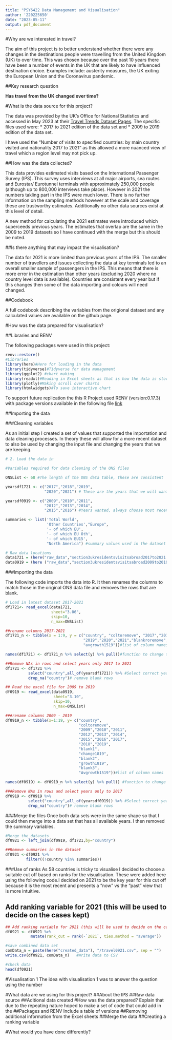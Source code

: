 ```yaml
---
title: "PSY6422 Data Management and Visualisation"
author: '220225650'
date: "2023-05-11"
output: pdf_document
---
```


#Why are we interested in travel?

The aim of this project is to better understand whether there were any changes in the destinations people were travelling from the United Kingdom (UK) to over time. This was chosen because over the past 10 years there have been a number of events in the UK that are likely to have influenced destination choice. Examples include: austerity measures, the UK exiting the European Union and the Coronavirus pandemic.

##Key research question

**Has travel from the UK changed over time?**

#What is the data source for this project?

The data was provided by the UK's Office for National Statistics and accessed in May 2023 at their [Travel Trends Dataset Pages](https://www.ons.gov.uk/peoplepopulationandcommunity/leisureandtourism/datasets/ukresidentsvisitsabroad). The specific files used were:
* 2017 to 2021 edition of the data set and 
* 2009 to 2019 edition of the data set. 

I have used the "Number of visits to specified countries: by main country visited and nationality 2017 to 2021" as this allowed a more nuanced view of travel which a region level may not pick up. 

##How was the data collected?

This data provides estimated visits based on the International Passenger Survey (IPS). This survey uses interviews at all major airports, sea routes and Eurostar/ Eurotunnel terminals with approximately 250,000 people (although up to 800,000 interviews take place). However in 2021 the numbers takling part in the IPS were much lower. There is no further information on the sampling methods however at the scale and coverage these are trustworthy estimates. Additionally no other data sources exist at this level of detail.

A new method for calculating the 2021 estimates were introduced which superceeds previous years. The estimates that overlap are the same in the 2009 to 2019 datasets so I have continued with the merge but this should be noted.

##Is there anything that may impact the visualisation?

The data for 2021 is more limited than previous years of the IPS. The smaller number of travellers and issues collecting the data at key terminals led to an overall smaller sample of passengers in the IPS. This means that there is more error in the estimation than other years (excluding 2020 where no country level data is available). Countries are consistent every year but if this changes then some of the data importing and colours will need changed.

##Codebook

A full codebook describing the variables from the origional dataset and any calculated values are available on the github page.

#How was the data prepared for visualisation?

##Libraries and RENV

The following packages were used in this project:

```r

renv::restore()
#Libraries
library(here)#Here for loading in the data
library(tidyverse)#Tidyverse for data management
library(ggplot2) #chart making
library(readxl)#Reading in Excel sheets as that is how the data is stored 
library(plotly)#Making scroll over charts
library(htmlwidgets)#To save interactive chart
```

To support future replication the this R Project used RENV (version:0.17.3) with package versions available in the following file [link](ADDINGITHUB)

##Importing the data 

###Cleaning variables

As an initial step I created a set of values that supported the importation and data cleaning processes. In theory these will allow for a more recent dataset to also be used by changing the input file and changing the years that we are keeping.

```r
# 2. Load the data in

#Variables required for data cleaning of the ONS files

ONSList <- 68 #The length of the ONS data table, these are consistent

yearsdf1721 <- c("2017","2018","2019",
                 "2020","2021") # These are the years that we will want to take from this data frame

yearsdf0919 <- c("2009","2010","2011",
                 "2012","2013","2014",
                 "2015","2016") #Years wanted, always choose most recent

summaries <- list('Total World',
                  'Other Countries',"Europe",
                  '- of which EU',
                  '- of which EU Oth',
                  '- of which EU15',
                  "North America") #summary values used in the dataset

# Raw data locations
data1721 = (here("raw_data","section3ukresidentsvisitsabroad2017to2021.xlsx")) #data for 2017 to 2021
data0919 = (here ("raw_data","section3ukresidentsvisitsabroad2009to2019.xlsx")) #data for 2009 to 2017
```

###Importing the data

The following code imports the data into R. It then renames the columns to match those in the original ONS data file and removes the rows that are blank. 

```r
# Load in latest dataset 2017-2021            
df1721<- read_excel(data1721,
                    sheet="3.06", 
                    skip=10,
                    n_max=ONSList)

##rename columns 2017-2021
df1721_n <- tibble(x = 1:9, y = c("country", "coltoremove", "2017","2018",
                                  "2019","2020","2021","blankroremove",
                                  "avgrowth1519"))#list of column names

names(df1721) <- df1721_n %>% select(y) %>% pull()#function to change the names 

##Remove NAs in rows and select years only 2017 to 2021
df1721 <- df1721 %>% 
          select("country",all_of(yearsdf1721)) %>% #Select correct years
          drop_na("country")# remove blank rows

## Read the excel file for 2009 to 2019
df0919 <- read_excel(data0919,
                     sheet="3.10", 
                     skip=10,
                     n_max=ONSList)

###rename columns 2009 - 2019
df0919_n <- tibble(x=1:19, y= c("country", 
                                "coltoremove",
                                "2009","2010","2011",
                                "2012","2013","2014",
                                "2015","2016","2017",
                                "2018","2019",
                                "blank1",
                                "change1819",
                                "blank2",
                                "growth1819",
                                "blank3",
                                "Avgrowth1519"))#list of column names

names(df0919) <- df0919_n %>% select(y) %>% pull() #function to change the names 

###Remove NAs in rows and select years only to 2017
df0919 <- df0919 %>% 
          select("country",all_of(yearsdf0919)) %>% #Select correct years
          drop_na("country")# remove blank rows
```
###Merge the files 
Once both data sets were in the same shape so that I could then merge into a data set that has all available years. I then removed the summary variables. 
```r
#Merge the datasets
df0921 <- left_join(df0919, df1721,by="country")

##Remove summaries in the dataset
df0921 <-df0921 %>% 
         filter((!country %in% summaries)) 

```


###Use of ranks 
As 58 countries is tricky to visualise I decided to choose a suitable cut off based on ranks for the visualisation. These were added here using the following code.I decided on 2021 to be the key year for this cut off because it is the most recent and presents a "now" vs the "past" view that is more intuitive. 

## Add ranking variable for 2021 (this will be used to decide on the cases kept)
```r
## Add ranking variable for 2021 (this will be used to decide on the cases kept)
df0921 <- df0921 %>% 
           mutate(rank_cut = rank(-`2021`, ties.method = "average"))

#save combined data set
comData_n = paste(here("created_data"), "/travel0921.csv", sep = "")   
write.csv(df0921, comData_n)   #Write data to CSV

```

```r
#check data
head(df0921)
```

#Visualisation 1
The idea with visualisation 1 was to answer the question using the number 

#What data are we using for this project? ##About the IPS ##Raw data source ##Aditional data created #How was the data prepared? Explain that due to the repeating nature hoped to make a set of code that could add in the ##Packages and RENV Include a table of versions ##Removing additional information from the Excel sheets ##Merge the data ##Creating a ranking variable

#What would you have done differently?
